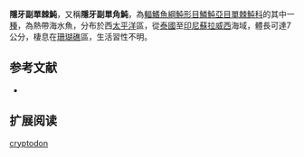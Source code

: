 {{Speciesbox
| name = 隱牙副單棘魨
| image = Paramonacanthus cryptodon - 1700-1880 - Print - Iconographia Zoologica - Special Collections University of Amsterdam - UBA01 IZ15400131.jpg 
| status = NE
| status_system = IUCN3.1
| genus = Paramonacanthus
| species = cryptodon
| authority = [[Bleeker|Bleeker]], 1855
| synonyms = *''Monacanthus cryptodon ,Bleeker, 1855 ''
*''Stephanolepis cryptodon ,Bleeker, 1855 ''
}}

'''隱牙副單棘魨'''，又稱'''隱牙副單角魨'''，為[[輻鰭魚綱|輻鰭魚綱]][[魨形目|魨形目]][[鱗魨亞目|鱗魨亞目]][[單棘魨科|單棘魨科]]的其中一[[種|種]]，為熱帶海水魚，分布於西[[太平洋|太平洋]]區，從[[泰國|泰國]]至[[印尼|印尼]][[蘇拉威西|蘇拉威西]]海域，體長可達7公分，棲息在[[珊瑚礁|珊瑚礁]]區，生活習性不明。
==参考文献==
*{{FishBase_species|genus=Paramonacanthus|species=cryptodon|year=2014|month=3}}

== 扩展阅读 ==
{{refbegin}}
{{wikispecies-inline|Paramonacanthus cryptodon|隱牙副單棘魨}}
{{refend}}
{{Taxonbar|from=Q2486981}}

[[Category:副單棘魨屬|cryptodon]]


{{魚類小作品}}